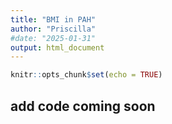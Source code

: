 ```yaml
---
title: "BMI in PAH"
author: "Priscilla"
#date: "2025-01-31"
output: html_document
---
```


```r
knitr::opts_chunk$set(echo = TRUE)
```

## add code coming soon
